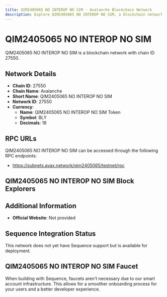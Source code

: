 ```yaml
--- 
title: QIM2405065 NO INTEROP NO SIM - Avalanche Blockchain Network
description: Explore QIM2405065 NO INTEROP NO SIM, a blockchain network with chain ID 27550. Learn about its native currency, QIM2405065 NO INTEROP NO SIM Token, and how to interact with the network.
---
```


# QIM2405065 NO INTEROP NO SIM

QIM2405065 NO INTEROP NO SIM is a blockchain network with chain ID 27550.

## Network Details

- **Chain ID**: 27550
- **Chain Name**: Avalanche
- **Short Name**: QIM2405065 NO INTEROP NO SIM
- **Network ID**: 27550
- **Currency**: 
  - **Name**: QIM2405065 NO INTEROP NO SIM Token
  - **Symbol**: BLY
  - **Decimals**: 18

## RPC URLs

QIM2405065 NO INTEROP NO SIM can be accessed through the following RPC endpoints:

- https://subnets.avax.network/qim2405065/testnet/rpc

## QIM2405065 NO INTEROP NO SIM Block Explorers



## Additional Information

- **Official Website**: Not provided

## Sequence Integration Status

This network does not yet have Sequence support but is available for deployment.

## QIM2405065 NO INTEROP NO SIM Faucet

When building with Sequence, faucets aren't necessary due to our smart account infrastructure. This allows for a smoother onboarding process for your users and a better developer experience.
